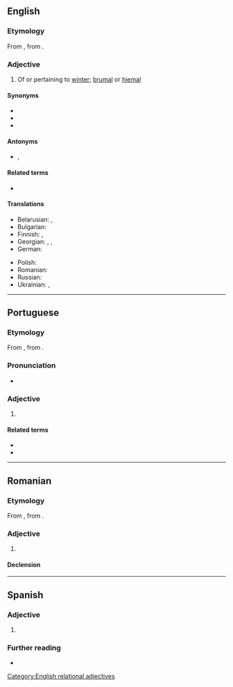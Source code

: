 ==English==

===Etymology===
From {{etyl|la|en}} {{m|la|hībernālis||wintry}}, from {{m|la|hiems||winter}}.

===Adjective===
{{en-adj}}

# Of or pertaining to [[winter]]; [[brumal]] or [[hiemal]]

====Synonyms====
* {{l|en|brumal}}
* {{l|en|hiemal}}
* {{l|en|wintry}}

====Antonyms====
* {{l|en|aestival}}, {{l|en|estival}}

====Related terms====
* {{l|en|hibernate}}

====Translations====
{{trans-top|of or pertaining to [[winter]]}}
* Belarusian: {{t|be|зімо́вы}}, {{t|be|зі́мні}}
* Bulgarian: {{t|bg|зимен}}
* Finnish: {{t+|fi|talvinen}}, {{t+|fi|[[talvi]]-}}
* Georgian: {{t|ka|ზამთრის}}, {{t|ka|ზამთრული}}, {{t|ka|საზამთრო}} {{qualifier|nonstandard}}
* German: {{t|de|hibernal}} {{qualifier|archaic}}
{{trans-mid}}
* Polish: {{t+|pl|zimowy}}
* Romanian: {{t+|ro|hibernal}}
* Russian: {{t+|ru|зи́мний}}
* Ukrainian: {{t+|uk|зимо́вий}}, {{t+|uk|зимови́й}}
{{trans-bottom}}

[[Category:English relational adjectives]]
{{C|en|Winter}}

----

==Portuguese==

===Etymology===
From {{etyl|la|pt}} {{m|la|hībernālis||wintry}}, from {{m|la|hiems||winter}}.

===Pronunciation===
* {{a|PT}} {{IPA|pt|/i.βɨɾ.ˈnaɫ/}}

===Adjective===
{{pt-adj|pl=hibernais}}

# {{l|en|hibernal}}

====Related terms====
* {{l|pt|inverno}}
* {{l|pt|hibernar}}

{{topics|pt|Seasons}}

----

==Romanian==

===Etymology===
From {{bor|ro|fr|hibernal}}, from {{der|ro|la|hibernalis}}.

===Adjective===
{{ro-adj}}

# {{l|en|hibernal}}

====Declension====
{{ro-decl-adj}}
----
==Spanish==

===Adjective===
{{es-adj}}

# {{l|en|hibernal}}

===Further reading===
* {{R:DRAE}}